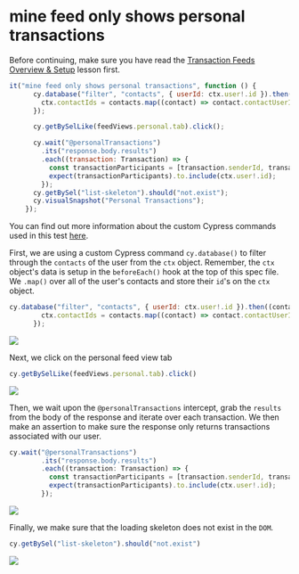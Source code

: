 # mine feed only shows personal transactions

Before continuing, make sure you have read the [Transaction Feeds Overview & Setup](Transaction%20Feeds%20Overview%20&%20Setup%20375cb80b08844b928872ac8780b9718c.md) lesson first.

```js
it("mine feed only shows personal transactions", function () {
      cy.database("filter", "contacts", { userId: ctx.user!.id }).then((contacts: Contact[]) => {
        ctx.contactIds = contacts.map((contact) => contact.contactUserId);
      });

      cy.getBySelLike(feedViews.personal.tab).click();

      cy.wait("@personalTransactions")
        .its("response.body.results")
        .each((transaction: Transaction) => {
          const transactionParticipants = [transaction.senderId, transaction.receiverId];
          expect(transactionParticipants).to.include(ctx.user!.id);
        });
      cy.getBySel("list-skeleton").should("not.exist");
      cy.visualSnapshot("Personal Transactions");
    });

```

You can find out more information about the custom Cypress commands used in this test [here](/real-world-examples/custom-cypress-commands).

First, we are using a custom Cypress command `cy.database()` to filter through the `contacts` of the user from the `ctx` object. Remember, the `ctx` object's data is setup in the `beforeEach()` hook at the top of this spec file. We `.map()` over all of the user's contacts and store their `id`'s on the `ctx` object.

```js
cy.database("filter", "contacts", { userId: ctx.user!.id }).then((contacts: Contact[]) => {
        ctx.contactIds = contacts.map((contact) => contact.contactUserId);
      });

```

![](/images/real-world-examples/transaction-feeds/mine-feed-only-shows-personal-transactions/Screen_Shot_2021-09-16_at_9.31.36_AM.png)

Next, we click on the personal feed view tab

```js
cy.getBySelLike(feedViews.personal.tab).click()
```

![](/images/real-world-examples/transaction-feeds/mine-feed-only-shows-personal-transactions/Screen_Shot_2021-09-16_at_9.31.55_AM.png)

Then, we wait upon the `@personalTransactions` intercept, grab the `results` from the body of the response and iterate over each transaction. We then make an assertion to make sure the response only returns transactions associated with our user.

```js
cy.wait("@personalTransactions")
        .its("response.body.results")
        .each((transaction: Transaction) => {
          const transactionParticipants = [transaction.senderId, transaction.receiverId];
          expect(transactionParticipants).to.include(ctx.user!.id);
        });

```

![](/images/real-world-examples/transaction-feeds/mine-feed-only-shows-personal-transactions/Screen_Shot_2021-09-16_at_9.32.18_AM.png)

Finally, we make sure that the loading skeleton does not exist in the `DOM`.

```js
cy.getBySel("list-skeleton").should("not.exist")
```

![](/images/real-world-examples/transaction-feeds/mine-feed-only-shows-personal-transactions/Screen_Shot_2021-09-16_at_9.32.34_AM.png)
